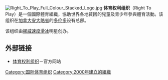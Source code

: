 [[File:Right_To_Play_Full_Colour_Stacked_Logo.jpg|thumb]]
'''体育权利组织'''（Right To Play）是一個國際體育組織，協助世界各地貧困的兒童及青少年參與體育活動。该组织在[[加拿大|加拿大]][[安大略省|安大略省]]的[[多伦多|多伦多]]设有总部。 

该组织由[[挪威|挪威]][[速度滑冰|速度滑冰]]明星{{le|约翰·奥拉夫·考斯|Johann Olav Koss}}创办。

== 外部链接 ==
* [http://www.righttoplay.com 体育权利组织]{{Wayback|url=http://www.righttoplay.com/ |date=20080828093056 }}－官方网站

{{org-stub}}
[[Category:国际体育组织|Category:国际体育组织]]
[[Category:2000年建立的組織|Category:2000年建立的組織]]